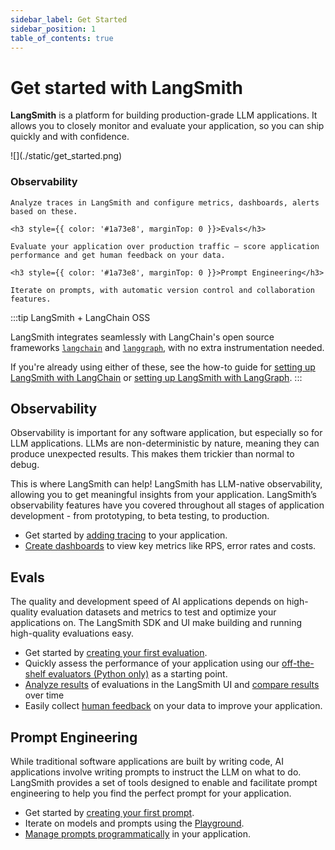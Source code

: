 ```yaml
---
sidebar_label: Get Started
sidebar_position: 1
table_of_contents: true
---
```


# Get started with LangSmith

**LangSmith** is a platform for building production-grade LLM applications.
It allows you to closely monitor and evaluate your application, so you can ship quickly and with confidence.

<div style={{ display: 'flex', alignItems: 'center', gap: '20px', margin: '20px 0' }}>
  <div style={{ maxWidth: '40%' }}>
    ![](./static/get_started.png)
  </div>
  <div style={{ flex: 1 }}>
    <h3 style={{ color: '#1a73e8', marginTop: 0 }}>Observability</h3>

    Analyze traces in LangSmith and configure metrics, dashboards, alerts based on these. 

    <h3 style={{ color: '#1a73e8', marginTop: 0 }}>Evals</h3>

    Evaluate your application over production traffic — score application performance and get human feedback on your data.

    <h3 style={{ color: '#1a73e8', marginTop: 0 }}>Prompt Engineering</h3>

    Iterate on prompts, with automatic version control and collaboration features.
  </div>
</div>


:::tip LangSmith + LangChain OSS

LangSmith integrates seamlessly with LangChain's open source frameworks [`langchain`](https://python.langchain.com) and [`langgraph`](https://langchain-ai.github.io/langgraph/), with no extra instrumentation needed.

If you're already using either of these, see the how-to guide for [setting up LangSmith with LangChain](./observability/how_to_guides/tracing/trace_with_langchain) or [setting up LangSmith with LangGraph](https://docs.smith.langchain.com/observability/how_to_guides/tracing/trace_with_langgraph).
:::

## Observability

Observability is important for any software application, but especially so for LLM applications. LLMs are non-deterministic by nature, meaning they can produce unexpected results. This makes them trickier than normal to debug.

This is where LangSmith can help! LangSmith has LLM-native observability, allowing you to get meaningful insights from your application. LangSmith’s observability features have you covered throughout all stages of application development - from prototyping, to beta testing, to production. 

- Get started by [adding tracing](./observability/tutorials/observability) to your application.
- [Create dashboards](./observability/how_to_guides/monitoring/dashboards) to view key metrics like RPS, error rates and costs.

## Evals

The quality and development speed of AI applications depends on high-quality evaluation datasets and metrics to test and optimize your applications on. The LangSmith SDK and UI make building and running high-quality evaluations easy. 

- Get started by [creating your first evaluation](./evaluation).
- Quickly assess the performance of your application using our [off-the-shelf evaluators (Python only)](https://docs.smith.langchain.com/evaluation/how_to_guides/use_langchain_off_the_shelf_evaluators) as a starting point. 
- [Analyze results](./evaluation/how_to_guides#analyzing-experiment-results) of evaluations in the LangSmith UI and [compare results](https://docs.smith.langchain.com/evaluation/how_to_guides/compare_experiment_results) over time
- Easily collect [human feedback](./evaluation/how_to_guides#annotation-queues-and-human-feedback) on your data to improve your application.

## Prompt Engineering

While traditional software applications are built by writing code, AI applications involve writing prompts to instruct the LLM on what to do. LangSmith provides a set of tools designed to enable and facilitate prompt engineering to help you find the perfect prompt for your application.

- Get started by [creating your first prompt](./prompt_engineering/tutorials/optimize_classifier).
- Iterate on models and prompts using the [Playground](./prompt_engineering/how_to_guides#playground).
- [Manage prompts programmatically](https://docs.smith.langchain.com/prompt_engineering/how_to_guides/prompts/manage_prompts_programatically) in your application.